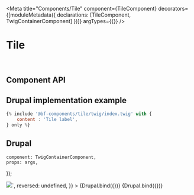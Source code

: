 
<Meta
    title="Components/Tile"
    component={TileComponent}
    decorators={[moduleMetadata({ declarations: [TileComponent, TwigContainerComponent] })]}
    argTypes={{}}
/>

# Tile

<br />

## Component API

<ArgsTable of={TileComponent} />

## Drupal implementation example

```jsx
{% include '@bf-components/tile/twig/index.twig' with {
    content : 'Tile label',
} only %}
```

## Drupal

    component: TwigContainerComponent,
    props: args,
});

<Canvas withSource="none">
    <Story
        name="Drupal"
        height="600px"
        args={{
            elementPath: 'components/tile/_doc/template.drupal',
            class: '',
            content: `<div class='d-flex flex-column'><img src='/logo/google.svg' loading='lazy' /></div>`,
            reversed: undefined,
        }}
    >
        {Drupal.bind({})}
    </Story>
</Canvas>

<Canvas withSource="none">
    <Story
        name="Drupal - List example"
        height="600px"
        parameters={{ options: { showPanel: false } }}
        args={{
            elementPath: 'components/tile/_doc/list.drupal',
            reversed: undefined,
        }}
    >
        {Drupal.bind({})}
    </Story>
</Canvas>
